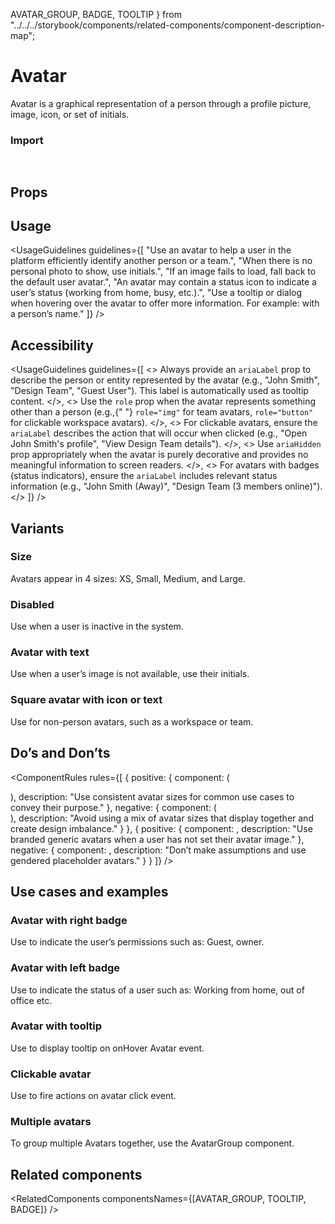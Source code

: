   AVATAR_GROUP,
  BADGE,
  TOOLTIP
} from "../../../storybook/components/related-components/component-description-map";

<Meta of={AvatarStories} />


# Avatar

Avatar is a graphical representation of a person through a profile picture, image, icon, or set of initials.

<Canvas of={AvatarStories.Overview} />

### Import

```js
import { Avatar } from "@vibe/core";
```

## Props

<PropsTable />

## Usage

<UsageGuidelines
  guidelines={[
    "Use an avatar to help a user in the platform efficiently identify another person or a team.",
    "When there is no personal photo to show, use initials.",
    "If an image fails to load, fall back to the default user avatar.",
    "An avatar may contain a status icon to indicate a user’s status (working from home, busy, etc.).",
    "Use a tooltip or dialog when hovering over the avatar to offer more information. For example: with a person’s name."
  ]}
/>

<TipMultipleAvatarsTogether />

## Accessibility

<UsageGuidelines
  guidelines={[
    <>
      Always provide an <code>ariaLabel</code> prop to describe the person or entity represented by the avatar (e.g.,
      "John Smith", "Design Team", "Guest User"). This label is automatically used as tooltip content.
    </>,
    <>
      Use the <code>role</code> prop when the avatar represents something other than a person (e.g.,{" "}
      <code>role="img"</code> for team avatars, <code>role="button"</code> for clickable workspace avatars).
    </>,
    <>
      For clickable avatars, ensure the <code>ariaLabel</code> describes the action that will occur when clicked (e.g.,
      "Open John Smith's profile", "View Design Team details").
    </>,
    <>
      Use <code>ariaHidden</code> prop appropriately when the avatar is purely decorative and provides no meaningful
      information to screen readers.
    </>,
    <>
      For avatars with badges (status indicators), ensure the <code>ariaLabel</code> includes relevant status
      information (e.g., "John Smith (Away)", "Design Team (3 members online)").
    </>
  ]}
/>

## Variants

### Size

Avatars appear in 4 sizes: XS, Small, Medium, and Large.

<Canvas of={AvatarStories.Size} />

### Disabled

Use when a user is inactive in the system.

<Canvas of={AvatarStories.Disable} />

### Avatar with text

Use when a user’s image is not available, use their initials.

<Canvas of={AvatarStories.AvatarWithText} />

### Square avatar with icon or text

Use for non-person avatars, such as a workspace or team.

<Canvas of={AvatarStories.SquareAvatar} />

## Do’s and Don’ts

<ComponentRules
  rules={[
    {
      positive: {
        component: (
          <div className="monday-storybook-avatar_multiple">
            <Avatar className="multiple-avatar" size="large" src={person1} type="img" />
            <Avatar className="multiple-avatar" size="large" src={person2} type="img" />
            <Avatar className="multiple-avatar" size="large" src={person3} type="img" />
          </div>
        ),
        description: "Use consistent avatar sizes for common use cases to convey their purpose."
      },
      negative: {
        component: (
          <div className="monday-storybook-avatar_multiple-reverse">
            <Avatar className="multiple-reverse-avatar" size="small" src={person1} type="img" />
            <Avatar className="multiple-reverse-avatar" size="medium" src={person2} type="img" />
            <Avatar className="multiple-reverse-avatar" size="large" src={person3} type="img" />
          </div>
        ),
        description: "Avoid using a mix of avatar sizes that display together and create design imbalance."
      }
    },
    {
      positive: {
        component: <Avatar src={maleIcon} type="img" />,
        description: "Use branded generic avatars when a user has not set their avatar image."
      },
      negative: {
        component: <Avatar src={femaleIcon} type="img" />,
        description: "Don’t make assumptions and use gendered placeholder avatars."
      }
    }
  ]}
/>

## Use cases and examples

### Avatar with right badge

Use to indicate the user’s permissions such as: Guest, owner.

<Canvas of={AvatarStories.AvatarWithRightBadge} />

### Avatar with left badge

Use to indicate the status of a user such as: Working from home, out of office etc.

<Canvas of={AvatarStories.AvatarWithLeftBadge} />

### Avatar with tooltip

Use to display tooltip on onHover Avatar event.

<Canvas of={AvatarStories.AvatarWithTooltip} />

### Clickable avatar

Use to fire actions on avatar click event.

<Canvas of={AvatarStories.ClickableAvatar} />

### Multiple avatars

To group multiple Avatars together, use the <StorybookLink page="Components/AvatarGroup">AvatarGroup</StorybookLink> component.

<Canvas of={AvatarStories.MultipleAvatars} />

## Related components

<RelatedComponents componentsNames={[AVATAR_GROUP, TOOLTIP, BADGE]} />

